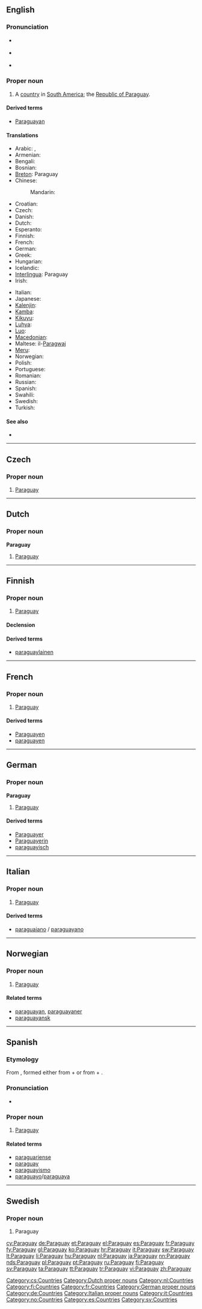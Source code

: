 {{also|paraguay}}
==English==

===Pronunciation===
* {{a|UK}} {{IPA|/ˈpæɹ.ə.ɡwaɪ/|/ˈpæɹ.ə.ɡweɪ/}}
* {{a|US}} {{IPA|/ˈpɛɹ.ə.ɡweɪ/|/ˈpæɹ.ə.ɡweɪ/|/ˈpɛɹ.ə.ɡwaɪ/}}
* {{audio|en-us-Paraguay.ogg|Audio (US)}}

===Proper noun===
{{en-proper noun}}

# A [[country]] in [[South America]]; the [[w:Republic of Paraguay|Republic of Paraguay]].

====Derived terms====
* [[Paraguayan]]

====Translations====
{{trans-top|country in South America}}
* Arabic: {{t|ar|باراجواي|m|tr=baragway}}, {{t|ar|باراغواي|m|tr=baraghway}}
* Armenian: {{t-|hy|Պարագվայ|tr=Paragvay}}
* Bengali: {{t-|bn|প্যারাগুয়ে}}
* Bosnian: {{t-|bs|Paragvaj|m}}
* [[Breton]]: Paraguay
* Chinese:
*: Mandarin: {{t-|cmn|巴拉圭|tr=Bālāguī|sc=Hani}}
* Croatian: {{t+|hr|Paragvaj|m}}
* Czech: {{t-|cs|Paraguay}}
* Danish: {{t-|da|Paraguay}}
* Dutch: {{t+|nl|Paraguay}}
* Esperanto: {{t-|eo|Paragvajo|xs=Esperanto}}
* Finnish: {{t+|fi|Paraguay}}
* French: {{t+|fr|Paraguay|m}}
* German: {{t+|de|Paraguay}}
* Greek: {{t+|el|Παραγουάη|f|tr=Paragouái}}
* Hungarian: {{t+|hu|Paraguay}}
* Icelandic: {{t+|is|Paragvæ}}
* [[Interlingua]]: Paraguay
* Irish: {{t+|ga|Paragua|xs=Irish}}
{{trans-mid}}
* Italian: {{t+|it|Paraguay|m}}
* Japanese: {{t+|ja|パラグアイ|tr=Paraguai}}
* [[Kalenjin]]: {{tø|kln|Paragwe}}
* [[Kamba]]: {{tø|kam|Paragwe}}
* [[Kikuyu]]: {{tø|ki|Paragwe}}
* [[Luhya]]: {{tø|luy|Paragwe}}
* [[Luo]]: {{tø|luo|Paragwe}}
* [[Macedonian]]: {{t-|mk|Парагвај|m|tr=Páragvaj}}
* Maltese: il-[[Paragwaj]]
* [[Meru]]: {{tø|mer|paragwe}}
* Norwegian: {{t-|no|Paraguay}}
* Polish: {{t+|pl|Paragwaj}}
* Portuguese: {{t+|pt|Paraguai}}
* Romanian: {{t-|ro|Paraguai|n}}
* Russian: {{t+|ru|Парагвай|m|tr=Paragváj}}
* Spanish: {{t+|es|Paraguay|m}}
* Swahili: {{t+|sw|Paragwai|xs=Swahili}}
* Swedish: {{t+|sv|Paraguay}}
* Turkish: {{t+|tr|Paraguay}}
{{trans-bottom}}

====See also====
* {{list|en|countries of South America}}

----

==Czech==

===Proper noun===
{{cs-proper noun|g=}}

# [[#English|Paraguay]]

[[Category:cs:Countries]]

----

==Dutch==

===Proper noun===
'''Paraguay''' {{n}}

# [[#English|Paraguay]]

[[Category:Dutch proper nouns]]
[[Category:nl:Countries]]

----

==Finnish==
{{wikipedia|lang=fi}}

===Proper noun===
{{infl|fi|proper noun}}

# [[#English|Paraguay]]

====Declension====
{{fi-decl-rosé|Paragua|y|a|en|i|nopl=1}}

====Derived terms====
* [[paraguaylainen]]

[[Category:fi:Countries]]

----

==French==

===Proper noun===
{{infl|fr|proper noun}} {{m}}

# [[#English|Paraguay]]

====Derived terms====
* [[Paraguayen]]
* [[paraguayen]]

[[Category:fr:Countries]]

----

==German==
{{wikipedia|lang=de}}

===Proper noun===
'''Paraguay''' {{n}}

# [[#English|Paraguay]]

====Derived terms====
* [[Paraguayer]]
* [[Paraguayerin]]
* [[paraguayisch]]

[[Category:German proper nouns]]
[[Category:de:Countries]]

----

==Italian==
{{wikipedia|lang=it}}

===Proper noun===
{{it-proper noun|g=m}}

# [[#English|Paraguay]]

====Derived terms====
* [[paraguaiano]] / [[paraguayano]]

[[Category:Italian proper nouns]]
[[Category:it:Countries]]

----

==Norwegian==

===Proper noun===
{{infl|no|proper noun}}

# [[#English|Paraguay]]

====Related terms====
* [[paraguayan]], [[paraguayaner]]
* [[paraguayansk]]

[[Category:no:Countries]]

----

==Spanish==
{{wikipedia|lang=es}}

===Etymology===
From {{etyl|gn|es}} {{term|Paraguay|lang=gn}}, formed either from {{term|pará||sea|lang=gn}} + {{term|gúa||bordering|lang=gn}} or from {{term|paraguã||crown of feathers|lang=gn}} + {{term|y||river|lang=gn}}.

===Pronunciation===
* {{audio|Es-Paraguay.ogg|audio}}

===Proper noun===
{{es-proper noun|f}}

# [[#English|Paraguay]]

====Related terms====
* [[paraguariense]]
* [[paraguay]]
* [[paraguayismo]]
* [[paraguayo]]/[[paraguaya]]

[[Category:es:Countries]]

----

==Swedish==

===Proper noun===
{{infl|sv|proper noun}}

# Paraguay

[[Category:sv:Countries]]

[[cy:Paraguay]]
[[de:Paraguay]]
[[et:Paraguay]]
[[el:Paraguay]]
[[es:Paraguay]]
[[fr:Paraguay]]
[[fy:Paraguay]]
[[gl:Paraguay]]
[[ko:Paraguay]]
[[hr:Paraguay]]
[[it:Paraguay]]
[[sw:Paraguay]]
[[lt:Paraguay]]
[[li:Paraguay]]
[[hu:Paraguay]]
[[nl:Paraguay]]
[[ja:Paraguay]]
[[nn:Paraguay]]
[[nds:Paraguay]]
[[pl:Paraguay]]
[[pt:Paraguay]]
[[ru:Paraguay]]
[[fi:Paraguay]]
[[sv:Paraguay]]
[[ta:Paraguay]]
[[tt:Paraguay]]
[[tr:Paraguay]]
[[vi:Paraguay]]
[[zh:Paraguay]]